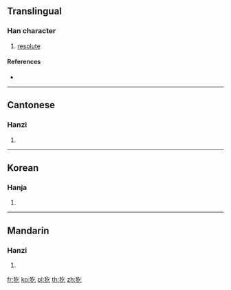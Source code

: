{{character info/new}}
==Translingual==

===Han character===
{{Han char|rn=94|rad=犬|as=03|sn=6|four=48217|canj=KHON|ids=⿰犭乞}}

# [[resolute]]

====References====
* {{Han ref|kx=0706.170|dkj=20251|dj=1119.090|hdz=21333.030|uh=72B5|ud=29365|bh=CA44|bd=51780}}

----

==Cantonese==

===Hanzi===
{{yue-hanzi|jyut=hat1|y=hat1}}

# {{defn|lang=yue|sort=犬03}}

----

==Korean==

===Hanja===
{{ko-hanja|hangeul=힐|eumhun=|rv=hil|mr=hil|y=hil}}

# {{defn|lang=ko|sort=犬03}}

----

==Mandarin==

===Hanzi===
{{cmn-hanzi|pin=[[jié]] ([[jie2]]), [[mǎ]] ([[ma3]])|wg=chieh<sup>2</sup>, ma<sup>3</sup>}}

# {{defn|lang=cmn|sort=犬03}}

[[fr:犵]]
[[ko:犵]]
[[pl:犵]]
[[th:犵]]
[[zh:犵]]